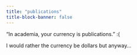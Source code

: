 ```yaml
---
title: "publications"
title-block-banner: false
---
```


"In academia, your currency is publications." :( 
    
I would rather the currency be dollars but anyway...